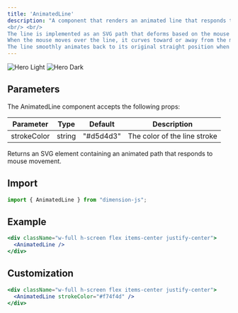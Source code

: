 ```yaml
---
title: 'AnimatedLine'
description: "A component that renders an animated line that responds to mouse movement.
<br/> <br/>
The line is implemented as an SVG path that deforms based on the mouse position.
When the mouse moves over the line, it curves toward or away from the mouse.
The line smoothly animates back to its original straight position when the mouse leaves."
---
```


<img
  className="block dark:hidden"
  src="/images/hero-light.png"
  alt="Hero Light"
/>
<img
  className="hidden dark:block"
  src="/images/hero-dark.png"
  alt="Hero Dark"
/>

## Parameters

The AnimatedLine component accepts the following props:

| Parameter | Type | Default | Description |
| --------- | ---- | ------- | ----------- |
| strokeColor | string | "#d5d4d3" | The color of the line stroke |

Returns an SVG element containing an animated path that responds to mouse movement.

## Import

```jsx
import { AnimatedLine } from "dimension-js";
```

## Example

```jsx
<div className="w-full h-screen flex items-center justify-center">
  <AnimatedLine />
</div>
```

## Customization

```jsx
<div className="w-full h-screen flex items-center justify-center">
  <AnimatedLine strokeColor="#f74f4d" />
</div>
```

